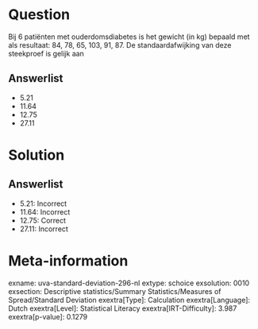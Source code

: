 Question
========

Bij 6 patiënten met ouderdomsdiabetes is het gewicht (in kg) bepaald met
als resultaat: 84, 78, 65, 103, 91, 87. De standaardafwijking van deze
steekproef is gelijk aan

Answerlist
----------

* 5.21
* 11.64
* 12.75
* 27.11

Solution
========

Answerlist
----------

* 5.21: Incorrect
* 11.64: Incorrect
* 12.75: Correct
* 27.11: Incorrect

Meta-information
================
exname: uva-standard-deviation-296-nl
extype: schoice
exsolution: 0010
exsection: Descriptive statistics/Summary Statistics/Measures of Spread/Standard Deviation
exextra[Type]: Calculation
exextra[Language]: Dutch
exextra[Level]: Statistical Literacy
exextra[IRT-Difficulty]: 3.987
exextra[p-value]: 0.1279
